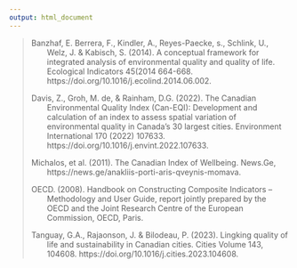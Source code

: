 ```yaml
---
output: html_document
---
```


<style>
  .hanging-indent {
    text-indent: -2em;
    padding-left: 3em;
  }
</style>

<blockquote class="hanging-indent">
Banzhaf, E. Berrera, F., Kindler, A., Reyes-Paecke, s., Schlink, U., Welz, J. & Kabisch, S. (2014). A conceptual framework for integrated analysis of environmental quality and quality of life. Ecological Indicators 45(2014 664-668. https://doi.org/10.1016/j.ecolind.2014.06.002. 


Davis, Z., Groh, M. de, & Rainham, D.G. (2022). The Canadian Environmental Quality Index (Can-EQI): Development and calculation of an index to assess spatial variation of environmental quality in Canada’s 30 largest cities. Environment International 170 (2022) 107633. https://doi.org/10.1016/j.envint.2022.107633. 


Michalos,  et al. (2011). The Canadian Index of Wellbeing. News.Ge, https://news.ge/anakliis-porti-aris-qveynis-momava.


OECD. (2008). Handbook on Constructing Composite Indicators – Methodology and User Guide, report jointly prepared by the OECD and the Joint Research Centre of the European Commission, OECD, Paris. 


Tanguay, G.A., Rajaonson, J. & Bilodeau, P. (2023). Lingking quality of life and sustainability in Canadian cities. Cities Volume 143, 104608. https://doi.org/10.1016/j.cities.2023.104608. 


</blockquote>